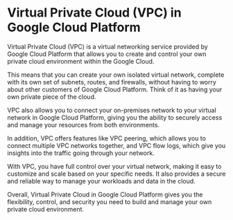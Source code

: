 

# Virtual Private Cloud (VPC) in Google Cloud Platform

Virtual Private Cloud (VPC) is a virtual networking service provided by Google Cloud Platform that allows you to create and control your own private cloud environment within the Google Cloud. 

This means that you can create your own isolated virtual network, complete with its own set of subnets, routes, and firewalls, without having to worry about other customers of Google Cloud Platform. Think of it as having your own private piece of the cloud.

VPC also allows you to connect your on-premises network to your virtual network in Google Cloud Platform, giving you the ability to securely access and manage your resources from both environments.

In addition, VPC offers features like VPC peering, which allows you to connect multiple VPC networks together, and VPC flow logs, which give you insights into the traffic going through your network.

With VPC, you have full control over your virtual network, making it easy to customize and scale based on your specific needs. It also provides a secure and reliable way to manage your workloads and data in the cloud.

Overall, Virtual Private Cloud in Google Cloud Platform gives you the flexibility, control, and security you need to build and manage your own private cloud environment.